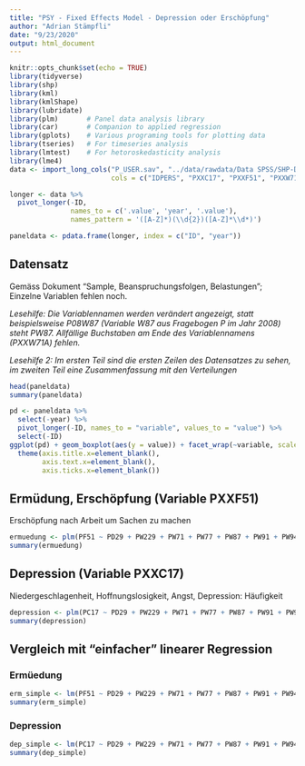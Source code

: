 ```yaml
---
title: "PSY - Fixed Effects Model - Depression oder Erschöpfung"
author: "Adrian Stämpfli"
date: "9/23/2020"
output: html_document
---
```


```r
knitr::opts_chunk$set(echo = TRUE)
library(tidyverse)
library(shp)
library(kml)
library(kmlShape)
library(lubridate)
library(plm)       # Panel data analysis library
library(car)       # Companion to applied regression
library(gplots)    # Various programing tools for plotting data
library(tseries)   # For timeseries analysis
library(lmtest)    # For hetoroskedasticity analysis
library(lme4)
data <- import_long_cols("P_USER.sav", "../data/rawdata/Data SPSS/SHP-Data-W1-W19-SPSS",
                         cols = c("IDPERS", "PXXC17", "PXXF51", "PXXW71A", "PXXW77", "PXXW87", "PXXW91", "PXXW94", "PXXW100", "PXXW216", "PXXW229", "PXXW603", "PXXW604", "PXXW605", "PXXW606", "PXXD29", "PXXL11", "PXXF50", "PXXF52", "PXXC08", "PXXC11", "PXXC19A", "PXXF08"), year_start = "2008", year_end = "2017")

longer <- data %>%
  pivot_longer(-ID,
               names_to = c('.value', 'year', '.value'),
               names_pattern = '([A-Z]*)(\\d{2})([A-Z]*\\d*)')

paneldata <- pdata.frame(longer, index = c("ID", "year"))
```

## Datensatz

Gemäss Dokument "Sample, Beanspruchungsfolgen, Belastungen"; Einzelne Variablen fehlen noch.

*Lesehilfe: Die Variablennamen werden verändert angezeigt, statt beispielsweise P08W87 (Variable W87 aus Fragebogen P im Jahr 2008) steht PW87. Allfällige Buchstaben am Ende des Variablennamens (PXXW71A) fehlen.*

*Lesehilfe 2: Im ersten Teil sind die ersten Zeilen des Datensatzes zu sehen, im zweiten Teil eine Zusammenfassung mit den Verteilungen*

```r
head(paneldata)
summary(paneldata)
```


```r
pd <- paneldata %>% 
  select(-year) %>%
  pivot_longer(-ID, names_to = "variable", values_to = "value") %>%
  select(-ID)
ggplot(pd) + geom_boxplot(aes(y = value)) + facet_wrap(~variable, scales = "free_y") + 
  theme(axis.title.x=element_blank(),
        axis.text.x=element_blank(),
        axis.ticks.x=element_blank())
```


## Ermüdung, Erschöpfung (Variable PXXF51)

Erschöpfung nach Arbeit um Sachen zu machen

```r
ermuedung <- plm(PF51 ~ PD29 + PW229 + PW71 + PW77 + PW87 + PW91 + PW94 + PW100 + PW216 + PW603 + PW604 + PW605 + PW606 + PL11 + PF08 + PF50 + PF52 + PC08 + PC11 + PC19, data=paneldata, model="within")
summary(ermuedung)

```

## Depression (Variable PXXC17)

Niedergeschlagenheit, Hoffnungslosigkeit, Angst, Depression: Häufigkeit

```r
depression <- plm(PC17 ~ PD29 + PW229 + PW71 + PW77 + PW87 + PW91 + PW94 + PW100 + PW216 + PW603 + PW604 + PW605 + PW606 + PL11 + PF08 + PF50 + PF52 + PC08 + PC11 + PC19, data=paneldata, model="within")
summary(depression)

```

## Vergleich mit "einfacher" linearer Regression

### Ermüedung

```r
erm_simple <- lm(PF51 ~ PD29 + PW229 + PW71 + PW77 + PW87 + PW91 + PW94 + PW100 + PW216 + PW603 + PW604 + PW605 + PW606 + PL11 + PF08 + PF50 + PF52 + PC08 + PC11 + PC19, data=paneldata)
summary(erm_simple)
```


### Depression

```r
dep_simple <- lm(PC17 ~ PD29 + PW229 + PW71 + PW77 + PW87 + PW91 + PW94 + PW100 + PW216 + PW603 + PW604 + PW605 + PW606 + PL11 + PF08 + PF50 + PF52 + PC08 + PC11 + PC19, data=paneldata)
summary(dep_simple)
```

